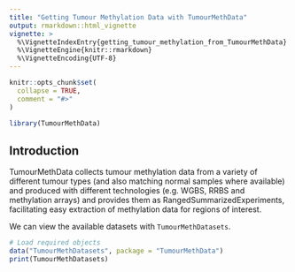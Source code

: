 ```yaml
---
title: "Getting Tumour Methylation Data with TumourMethData"
output: rmarkdown::html_vignette
vignette: >
  %\VignetteIndexEntry{getting_tumour_methylation_from_TumourMethData}
  %\VignetteEngine{knitr::rmarkdown}
  %\VignetteEncoding{UTF-8}
---
```


```r
knitr::opts_chunk$set(
  collapse = TRUE,
  comment = "#>"
)
```

```r
library(TumourMethData)
```

## Introduction

TumourMethData collects tumour methylation data from a variety of different tumour types 
(and also matching normal samples where available) and produced with different technologies
(e.g. WGBS, RRBS and methylation arrays) and provides them as RangedSummarizedExperiments,
facilitating easy extraction of methylation data for regions of interest.

We can view the available datasets with `TumourMethDatasets`.

```r
# Load required objects
data("TumourMethDatasets", package = "TumourMethData")
print(TumourMethDatasets)
```


